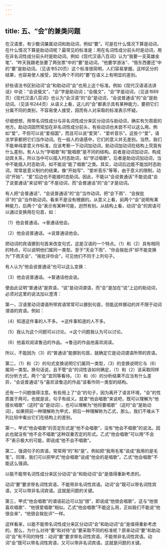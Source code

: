 ```yaml
---
---
---
```

title: 五、“会”的兼类问题
---




在汉语里，有少数词兼属动词和助动词，例如“要”。可是在什么情况下算是动词，在什么情况下算是助动词呢？最常见的标准是：用在名词性成分前头时是动词，用在非名词性成分前头时是助动词。例如《现代汉语八百词》认为“我要一支英雄金笔”、“昨天我跟老张要了两张票”中的“要”是动词，“他要学游泳”、“借东西要还”中的“要”是助动词。（见该书520页）这个标准很简明，人们容易掌握。这样区分的结果，也容易使人接受，因为两个不同的“要”在语义上有明显的差别。

好些语法书区别动词“会”和助动词“会”也用上这个标准。例如《现代汉语语法讲话》中说：“会说俄文”，“会”字是助动词；“会俄文”，“会”字是动词，（见该书89页）《现代汉语八百词》也认为“会汉语”的“会”是动词，“会说普通话”的“会”是助动词。（见该书244页）从语义上看，这儿的“会”都表示具有某种能力，要把它们分属不同的类别，不容易使人接受，因而有人对采取的标准表示怀疑。

仔细想想，用带名词性成分与非名词性成分来区分动词与助动词，确实有欠周密的地方。助动词固然常加在非名词性成分前头，有些动词也未尝不可以这么用。例如“爱”，不但可以说“爱祖国”，而且可以说“爱哭”、“爱听音乐”。这些个“爱”，语法学家都把它们当作动词。在一般人的语感中，它们的意义并无差别。当然，我们不能单纯拿意义作标准，应该考察一下动词加动词，助动词加动词在结构上究竟有什么差别。有人认为“学唱歌”和“能唱歌”是不同的结构。前者是动词加动词，构成动宾关系，所以当中可以插入时态助词，如“学过唱歌”。后者是助动词加动词，当中不能插入时态助词，如不能说“能了唱歌”之类。其实，动词后边能不能加时态助词，常常是意义制约的结果。像“开始写”、“爱听音乐”等等，由于意义的限制，动词“开始”、“爱”后边也不能接时态助词。因此，不能以“会说普通话”不能说成“会了说普通话”来证明“会”不是动词，而“会普通话”的“会”才是动词。

有人把“会普通话”、“会说普通话”的“会”当作动词，把“会下雨”、“会挨批评”的“会”当作助动词，看来不是没有根据的。从意义上看，前两个“会”说明有某种能力，后两个“会”表示有某种可能，迥然有别。从结构上看，动词“会”的宾语可以通过变换用在句首，如：

（1）他会普通话。→普通话他会。

（2）他会说普通话。→说普通话他会。

把动词的宾语挪到句首来改变句式，这是汉语的一个特点。（1）和（2）具有相同的特点，可以说明他们属同一类型。至于“天会下雨”、“你会挨批评”却不能变换为“下雨天会”、“挨批评你会”，可见他们不同于上列句子。

有人认为“他会说普通话”也可以这么变换：

（3）他会说普通话。→普通话他会说。

便由此证明“普通话”是宾语，“说”是动词谓语，而“会”是加在“说”上边的助动词，必须对这里的说法加以澄清：

第一，汉语里动词谓语所带宾语常常可以挪到句首，但能这样挪动的并不限于动词谓语的宾语。例如：

（4）知道这件事的人不多。→这件事知道的人不多。

（5）我认为这个问题可以讨论。→这个问题我认为可以讨论。

（6）他喜欢阅读鲁迅的作品。→鲁迅的作品他喜欢阅读。

所以，不能因为（3）的“普通话”能挪到句首，就确定它是动词谓语所带的宾语。

第二，（1）和（2）的句式变换说明它们属同一类型，（3）的变换说明它与（6）属同一类型。换句话说，且不管“会”的词性该如何确定，（1）和（2）该采取同样的分析方式，两个“会”宜同等看待。（3）和（6）的分析结果不应当有什么差异，“会说普通话”与“喜欢读鲁迅的作品”该看作同一类型的结构。

还有一个问题值得注意。有些用上了“会”的句子，因为离开了语言环境，“会”的性质属于两可。也就是说，句子有歧义。就拿“他会唱歌”来说吧，既可以理解为“他擅长唱歌”（这时“会”是动词），也可以理解为“他将要唱歌”（这时“会”是助动词）。如果把前一种理解称为甲式，把后一种理解称为乙式，那么，我们不难从下列比较中看出它们在结构上的差别。

第一，甲式“他会唱歌”的否定形式是“他不会唱歌”，没有“他会不唱歌”的说法。因此也就没有“他不会不唱歌”这种双重否定的形式。乙式“他会唱歌”可以用“不会不”表示极大的可能，即说成“他不会不唱歌”。

第二，强调句子的宾语，常常用“的”和“是”。例如把“我用毛笔”说成“我用的是毛笔”。同理，我们可以把甲式“他会唱歌”说成“他会的是唱歌”。乙式“他会唱歌”不能这么强调。

以能不能带名词性成分来区分动词“会”和助动词“会”是值得重新考虑的。

动词“要”要求带名词性宾语，不能带非名词性宾语。动词“会”既可以带名词性宾语，又可以带非名词宾语。这就是问题的关键。



第三，甲式“他会唱歌”的谓语前边可以加“很”，即说成“他很会唱歌”。这与“他很喜欢唱歌”、“他很爱唱歌”相似。乙式“他会唱歌”不能这么用，正如我们不能说“他很会来”，“他很会挨批评”一样。

这样看来，以能不能带名词性成分来区分动词“会”和助动词“会”是值得重新考虑的。那么，为什么对待“要”和对待“会”要采取不同的标准呢？原来动词“要”和助动词“会”有不同的特性：动词“要”要求带名词性宾语，不能带非名词性宾语。动词“会”既可以带名词性宾语，又可以带非名词宾语。这就是问题的关键。